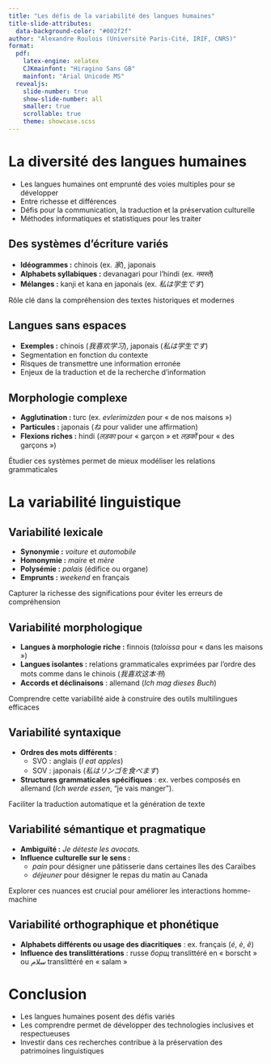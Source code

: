 ```yaml
---
title: "Les défis de la variabilité des langues humaines"
title-slide-attributes:
  data-background-color: "#002f2f"
author: "Alexandre Roulois (Université Paris-Cité, IRIF, CNRS)"
format:
  pdf:
    latex-engine: xelatex
    CJKmainfont: "Hiragino Sans GB"
    mainfont: "Arial Unicode MS"
  revealjs:
    slide-number: true
    show-slide-number: all
    smaller: true
    scrollable: true
    theme: showcase.scss
---
```


# La diversité des langues humaines

- Les langues humaines ont emprunté des voies multiples pour se développer
- Entre richesse et différences
- Défis pour la communication, la traduction et la préservation culturelle
- Méthodes informatiques et statistiques pour les traiter

## Des systèmes d’écriture variés

- **Idéogrammes :** chinois (ex. *家*), japonais
- **Alphabets syllabiques :** devanagari pour l’hindi (ex. *नमस्ते*)
- **Mélanges :** kanji et kana en japonais (ex. *私は学生です*)

Rôle clé dans la compréhension des textes historiques et modernes

## Langues sans espaces

- **Exemples :** chinois (*我喜欢学习*), japonais (*私は学生です*)
- Segmentation en fonction du contexte
- Risques de transmettre une information erronée
- Enjeux de la traduction et de la recherche d’information

## Morphologie complexe

- **Agglutination :** turc (ex. *evlerimizden* pour « de nos maisons »)
- **Particules :** japonais (*ね* pour valider une affirmation)
- **Flexions riches :** hindi (*लड़का* pour « garçon » et *लड़कों* pour « des garçons »)

Étudier ces systèmes permet de mieux modéliser les relations grammaticales

# La variabilité linguistique

## Variabilité lexicale

- **Synonymie :** *voiture* et *automobile*
- **Homonymie :** *maire* et *mère*
- **Polysémie :** *palais* (édifice ou organe)
- **Emprunts :** *weekend* en français

Capturer la richesse des significations pour éviter les erreurs de compréhension

## Variabilité morphologique

- **Langues à morphologie riche :** finnois (*taloissa* pour « dans les maisons »)
- **Langues isolantes :** relations grammaticales exprimées par l’ordre des mots comme dans le chinois (*我喜欢这本书*)
- **Accords et déclinaisons** : allemand (*Ich mag dieses Buch*)

Comprendre cette variabilité aide à construire des outils multilingues efficaces

## Variabilité syntaxique

- **Ordres des mots différents** :
  - SVO : anglais (*I eat apples*)
  - SOV : japonais (*私はリンゴを食べます*)
- **Structures grammaticales spécifiques** : ex. verbes composés en allemand (*Ich werde essen*, "je vais manger").

Faciliter la traduction automatique et la génération de texte

## Variabilité sémantique et pragmatique

- **Ambiguïté :** *Je déteste les avocats.*
- **Influence culturelle sur le sens :**
  - *pain* pour désigner une pâtisserie dans certaines îles des Caraïbes
  - *déjeuner* pour désigner le repas du matin au Canada

Explorer ces nuances est crucial pour améliorer les interactions homme-machine

## Variabilité orthographique et phonétique

- **Alphabets différents ou usage des diacritiques** : ex. français (*é*, *è*, *ê*)
- **Influence des translittérations** : russe *борщ* translittéré en « borscht » ou *سلام* translittéré en « salam »

# Conclusion

- Les langues humaines posent des défis variés
- Les comprendre permet de développer des technologies inclusives et respectueuses
- Investir dans ces recherches contribue à la préservation des patrimoines linguistiques
